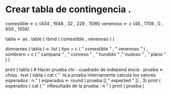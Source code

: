 # Crear tabla de contingencia .
comestible <- c (404 , 1948 , 32 , 228 , 1596)
venenoso <- c (48 , 1708 , 0 , 600 , 1556)




tabla <- as . table ( rbind ( comestible , venenoso ) )

dimnames ( tabla ) <- list ( tipo = c ( " comestible " , " venenoso " ) ,
sombrero = c ( " campana " , " convexo " , " hundido " ," nudoso " , " plano " ) )

print ( tabla )
# Hacer prueba chi - cuadrado de independ encia .
prueba <- chisq . test ( tabla )
 cat ( " \ nLa prueba internamente calcula los valores esperados :\ n " )
 esperados <- round ( prueba [[ " expected " ]] , 3)
 print ( esperados )
cat ( " \ nResultado de la prueba :\ n " )
print ( prueba )